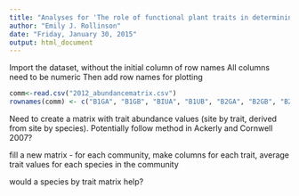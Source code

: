 ```yaml
---
title: "Analyses for 'The role of functional plant traits in determining vegetation distribution patterns in riparian landscapes"
author: "Emily J. Rollinson"
date: "Friday, January 30, 2015"
output: html_document
---
```


Import the dataset, without the initial column of row names
All columns need to be numeric
Then add row names for plotting
```r
comm<-read.csv("2012_abundancematrix.csv")
rownames(comm) <- c("B1GA", "B1GB", "BIUA", "B1UB", "B2GA", "B2GB", "B2UA", "B2UB", "I1GA", "I1GB", "I1UA", "I1UB", "I2GA", "I2GB", "I2UA", "I2UB", "K1GA", "K1GB", "K1UA", "K1UB", "K2GA", "K2GB", "K2UA", "K2UB")
```

Need to create a matrix with trait abundance values (site by trait, derived from site by species).  Potentially follow method in Ackerly and Cornwell 2007?

fill a new matrix - for each community, make columns for each trait, average trait values for each species in the community

would a species by trait matrix help?